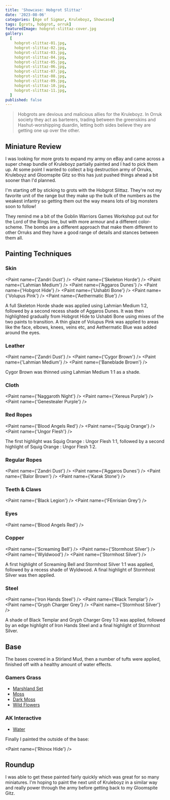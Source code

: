 ```yaml
---
title: 'Showcase: Hobgrot Slittaz'
date: '2023-08-06'
categories: [Age of Sigmar, Kruleboyz, Showcase]
tags: [grots, hobgrot, orruk]
featuredImage: hobgrot-slittaz-cover.jpg
gallery:
  [
    hobgrot-slittaz-01.jpg,
    hobgrot-slittaz-02.jpg,
    hobgrot-slittaz-03.jpg,
    hobgrot-slittaz-04.jpg,
    hobgrot-slittaz-05.jpg,
    hobgrot-slittaz-06.jpg,
    hobgrot-slittaz-07.jpg,
    hobgrot-slittaz-08.jpg,
    hobgrot-slittaz-09.jpg,
    hobgrot-slittaz-10.jpg,
    hobgrot-slittaz-11.jpg,
  ]
published: false
---
```



> Hobgrots are devious and malicious allies for the Kruleboyz. In Orruk society they act as barterers, trading between
> the greenskins and Hashut-worshipping duardin, letting both sides believe they are getting one up over the other.

## Miniature Review

I was looking for more grots to expand my army on eBay and came across a super cheap bundle of Kruleboyz partially
painted and I had to pick them up. At some point I wanted to collect a big destruction army of Orruks, Kruleboyz and
Gloomspite Gitz so this has just pushed things ahead a bit sooner than I'd planned.

I'm starting off by sticking to grots with the Hobgrot Slittaz. They're not my favorite unit of the range but they make
up the bulk of the numbers as the weakest infantry so getting them out the way means lots of big monsters soon to
follow!

They remind me a bit of the Goblin Warriors Games Workshop put out for the Lord of the Rings line, but with more armour
and a different color-scheme. The bombs are a different approach that make them different to other Orruks and they have
a good range of details and stances between them all.

## Painting Techniques

### Skin

<Paint name={'Zandri Dust'} />
<Paint name={'Skeleton Horde'} />
<Paint name={'Lahmian Medium'} />
<Paint name={'Aggaros Dunes'} />
<Paint name={'Hobgrot Hide'} />
<Paint name={'Ushabti Bone'} />
<Paint name={'Volupus Pink'} />
<Paint name={'Aethermatic Blue'} />

A full Skeleton Horde shade was applied using Lahmian Medium 1:2, followed by a second recess shade of Aggaros Dunes.
It was then highlighted gradually from Hobgrot Hide to Ushabti Bone using mixes of the two paints to transition.
A thin glaze of Volupus Pink was applied to areas like the face, elbows, knees, veins etc, and Aethermatic Blue was
added around the eyes.

### Leather

<Paint name={'Zandri Dust'} />
<Paint name={'Cygor Brown'} />
<Paint name={'Lahmian Medium'} />
<Paint name={'Baneblade Brown'} />

Cygor Brown was thinned using Lahmian Medium 1:1 as a shade.

### Cloth

<Paint name={'Naggaroth Night'} />
<Paint name={'Xereus Purple'} />
<Paint name={'Genestealer Purple'} />

### Red Ropes

<Paint name={'Blood Angels Red'} />
<Paint name={'Squig Orange'} />
<Paint name={'Ungor Flesh'} />

The first highlight was Squig Orange : Ungor Flesh 1:1, followed by a second highlight of Squig Orange : Ungor Flesh 1:2.

### Regular Ropes

<Paint name={'Zandri Dust'} />
<Paint name={'Aggaros Dunes'} />
<Paint name={'Balor Brown'} />
<Paint name={'Karak Stone'} />

### Teeth & Claws

<Paint name={'Black Legion'} />
<Paint name={'FEnrisian Grey'} />

### Eyes

<Paint name={'Blood Angels Red'} />

### Copper

<Paint name={'Screaming Bell'} />
<Paint name={'Stormhost Silver'} />
<Paint name={'Wyldwood'} />
<Paint name={'Stormhost Silver'} />

A first highlight of Screaming Bell and Stormhost Silver 1:1 was applied, followed by a recess shade of Wyldwood.
A final highlight of Stormhost Silver was then applied.

### Steel

<Paint name={'Iron Hands Steel'} />
<Paint name={'Black Templar'} />
<Paint name={'Gryph Charger Grey'} />
<Paint name={'Stormhost Silver'} />

A shade of Black Templar and Gryph Charger Grey 1:3 was applied, followed by an edge highlight of Iron Hands Steel and
a final highlight of Stormhost Silver.

## Base

The bases covered in a Stirland Mud, then a number of tufts were applied, finished off with a healthy amount of
water effects.

### Gamers Grass

- [Marshland Set](https://gamersgrass.com/product/marshland-set/)
- [Moss](https://gamersgrass.com/product/moss-2mm/)
- [Dark Moss](https://gamersgrass.com/product/dark-moss-2mm/)
- [Wild Flowers](https://gamersgrass.com/product/wild-flowers-set/)

### AK Interactive

- [Water](https://ak-interactive.com/product/puddles-60ml/)

Finally I painted the outside of the base:

<Paint name={'Rhinox Hide'} />

## Roundup

I was able to get these painted fairly quickly which was great for so many miniatures. I'm hoping to paint the next
unit of Kruleboyz in a similar way and really power through the army before getting back to my Gloomspite Gitz.
